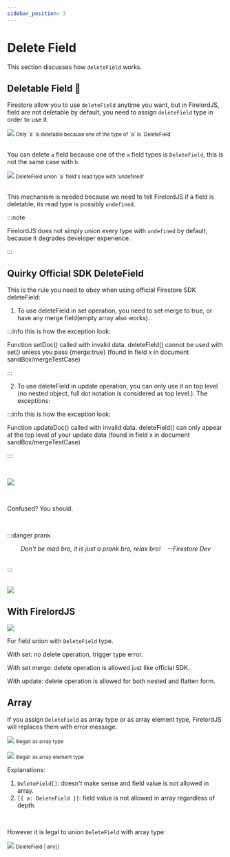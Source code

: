 ```yaml
---
sidebar_position: 3
---
```


# Delete Field

This section discusses how `deleteField` works.


## Deletable Field 🦜

Firestore allow you to use `deleteField` anytime you want, but in FirelordJS, field are not deletable by default, you need to assign `deleteField` type in order to use it.

<div style={{ display: 'flex', flexDirection: 'column', alignItems: 'center' }}>
	<img src="/firelordv2/deleteField1.png" />
	<small>
		Only `a` is deletable because one of the type of `a` is `DeleteField`
	</small>
</div>
<br />

You can delete `a` field because one of the `a` field types is `DeleteField`, this is not the same case with `b`.

<div style={{ display: 'flex', flexDirection: 'column', alignItems: 'center' }}>
	<img src="/firelordv2/deleteField2.png" />
	<small>DeleteField union `a` field's read type with 'undefined'</small>
</div>
<br />

This mechanism is needed because we need to tell FirelordJS if a field is deletable, its read type is possibly `undefined`.

:::note

FirelordJS does not simply union every type with `undefined` by default, because it degrades developer experience.

:::

## Quirky Official SDK DeleteField

This is the rule you need to obey when using official Firestore SDK deleteField:

1. To use deleteField in set operation, you need to set merge to true, or have any merge field(empty array also works).

:::info this is how the exception look:

Function setDoc() called with invalid data. deleteField() cannot be used with set() unless you pass {merge:true} (found in field x in document sandBox/mergeTestCase)

:::

2. To use deleteField in update operation, you can only use it on top level (no nested object, full dot notation is considered as top level.). The exceptions:

:::info this is how the exception look:

Function updateDoc() called with invalid data. deleteField() can only appear at the top level of your update data (found in field x in document sandBox/mergeTestCase)

:::

<br />

<Image
	src="/firelordv2/deleteField6.png"
	text="terrible rules + terrible protection"
/>

<br />

Confused? You should.

<br />

:::danger prank

<div align="center">
	<i>
		Don't be mad bro, it is just a prank bro, relax bro!
		&#160;&#160;&#160;--Firestore Dev
	</i>
</div>
<br />

:::

<br />
<Image src="/firelordv2/kidding.jpg" text="" />

## With FirelordJS

<Image
	src="/firelordv2/deleteField7.png"
	text="FirelordJS stops you from doing it the wrong way, provide hint and relax certain limitation with internal flatten."
/>

For field union with `DeleteField` type.

With set: no delete operation, trigger type error.

With set merge: delete operation is allowed just like official SDK.

With update: delete operation is allowed for both nested and flatten form.

## Array

If you assign `DeleteField` as array type or as array element type, FirelordJS will replaces them with error message.

<div style={{ display: 'flex', flexDirection: 'column', alignItems: 'center' }}>
	<img src="/firelordv2/deleteField3.png" />
	<small>illegal: as array type</small>
</div>

<br />
<div style={{ display: 'flex', flexDirection: 'column', alignItems: 'center' }}>
	<img src="/firelordv2/deleteField4.png" />
	<small>illegal: as array element type</small>
</div>

Explanations:

1. `DeleteField[]`: doesn't make sense and field value is not allowed in array.
2. `[{ a: DeleteField }]`: field value is not allowed in array regardless of depth.

<br />

However it is legal to union `DeleteField` with array type:

<div style={{ display: 'flex', flexDirection: 'column', alignItems: 'center' }}>
	<img src="/firelordv2/deleteField5.png" />
	<small>DeleteField | any[]</small>
</div>
<br />
